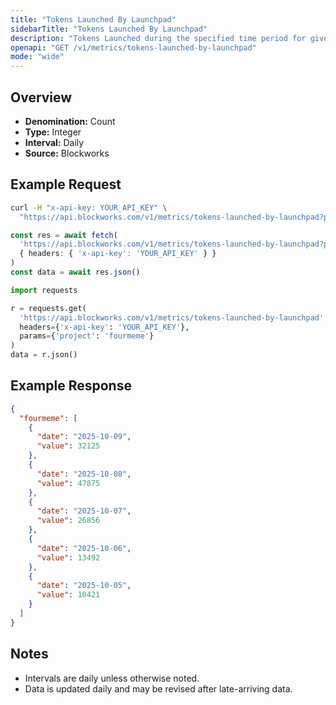 ```yaml
---
title: "Tokens Launched By Launchpad"
sidebarTitle: "Tokens Launched By Launchpad"
description: "Tokens Launched during the specified time period for given launchpad."
openapi: "GET /v1/metrics/tokens-launched-by-launchpad"
mode: "wide"
---
```


## Overview

- **Denomination:** Count
- **Type:** Integer
- **Interval:** Daily
- **Source:** Blockworks

## Example Request

<CodeGroup>

```bash cURL
curl -H "x-api-key: YOUR_API_KEY" \
  "https://api.blockworks.com/v1/metrics/tokens-launched-by-launchpad?project=fourmeme"
```

```typescript TypeScript
const res = await fetch(
  'https://api.blockworks.com/v1/metrics/tokens-launched-by-launchpad?project=fourmeme',
  { headers: { 'x-api-key': 'YOUR_API_KEY' } }
)
const data = await res.json()
```

```python Python
import requests

r = requests.get(
  'https://api.blockworks.com/v1/metrics/tokens-launched-by-launchpad',
  headers={'x-api-key': 'YOUR_API_KEY'},
  params={'project': 'fourmeme'}
)
data = r.json()
```

</CodeGroup>

## Example Response

```json
{
  "fourmeme": [
    {
      "date": "2025-10-09",
      "value": 32125
    },
    {
      "date": "2025-10-08",
      "value": 47875
    },
    {
      "date": "2025-10-07",
      "value": 26856
    },
    {
      "date": "2025-10-06",
      "value": 13492
    },
    {
      "date": "2025-10-05",
      "value": 10421
    }
  ]
}
```

## Notes
- Intervals are daily unless otherwise noted.
- Data is updated daily and may be revised after late-arriving data.